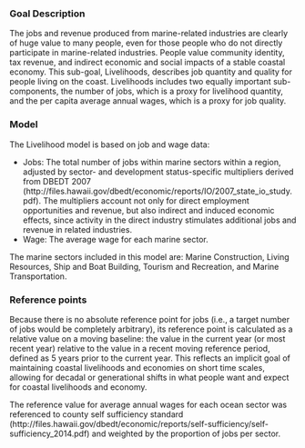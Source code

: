 ### Goal Description

The jobs and revenue produced from marine-related industries are clearly of huge value to many people, even for those people who do not directly participate in marine-related industries. People value community identity, tax revenue, and indirect economic and social impacts of a stable coastal economy. This sub-goal, Livelihoods, describes job quantity and quality for people living on the coast. Livelihoods includes two equally important sub-components, the number of jobs, which is a proxy for livelihood quantity, and the per capita average annual wages, which is a proxy for job quality.

### Model 

The Livelihood model is based on job and wage data: 

- Jobs: The total number of jobs within marine sectors within a region, adjusted by sector- and development status-specific multipliers derived from DBEDT 2007 (http://files.hawaii.gov/dbedt/economic/reports/IO/2007_state_io_study.pdf). The multipliers account not only for direct employment opportunities and revenue, but also indirect and induced economic effects, since activity in the direct industry stimulates additional jobs and revenue in related industries.
- Wage: The average wage for each marine sector.

The marine sectors included in this model are: Marine Construction, Living Resources, Ship and Boat Building, Tourism and Recreation, and Marine Transportation.  

### Reference points 

Because there is no absolute reference point for jobs (i.e., a target number of jobs would be completely arbitrary), its reference point is calculated as a relative value on a moving baseline: the value in the current year (or most recent year) relative to the value in a recent moving reference period, defined as 5 years prior to the current year. This reflects an implicit goal of maintaining coastal livelihoods and economies on short time scales, allowing for decadal or generational shifts in what people want and expect for coastal livelihoods and economy.

The reference value for average annual wages for each ocean sector was referenced to county self sufficiency standard (http://files.hawaii.gov/dbedt/economic/reports/self-sufficiency/self-sufficiency_2014.pdf) and weighted by the proportion of jobs per sector.


